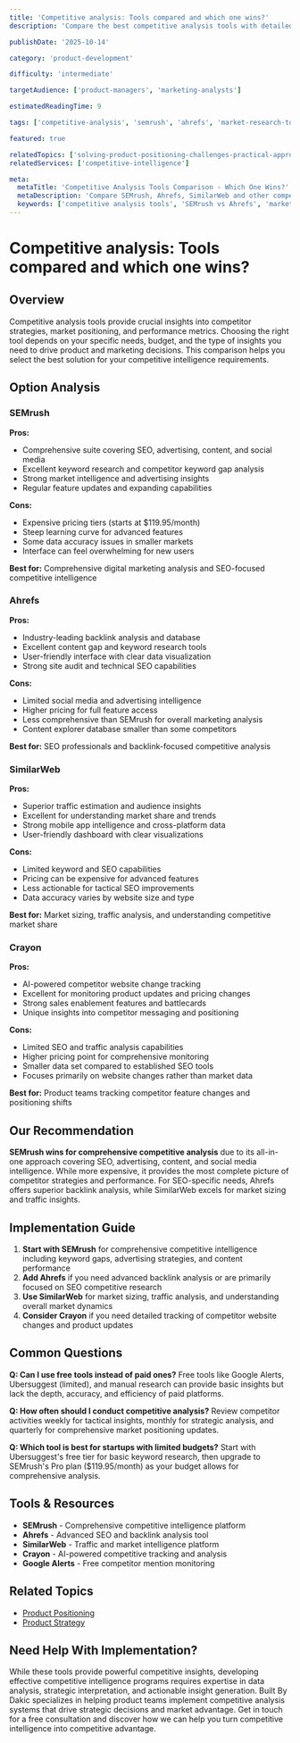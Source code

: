 ```yaml
---
title: 'Competitive analysis: Tools compared and which one wins?'
description: 'Compare the best competitive analysis tools with detailed reviews of SEMrush, Ahrefs, SimilarWeb, and alternatives to find the right solution for your needs.'

publishDate: '2025-10-14'

category: 'product-development'

difficulty: 'intermediate'

targetAudience: ['product-managers', 'marketing-analysts']

estimatedReadingTime: 9

tags: ['competitive-analysis', 'semrush', 'ahrefs', 'market-research-tools']

featured: true

relatedTopics: ['solving-product-positioning-challenges-practical-approach', 'product-strategy-vs-roadmap-complete-comparison', 'how-to-implement-product-market-fit-validation', 'building-product-feedback-loops-from-scratch', 'product-scaling-quick-start-guide']
relatedServices: ['competitive-intelligence']

meta:
  metaTitle: 'Competitive Analysis Tools Comparison - Which One Wins?'
  metaDescription: 'Compare SEMrush, Ahrefs, SimilarWeb and other competitive analysis tools to find the best solution for your business needs and budget.'
  keywords: ['competitive analysis tools', 'SEMrush vs Ahrefs', 'market research tools', 'competitor analysis software']
---
```


# Competitive analysis: Tools compared and which one wins?

## Overview

Competitive analysis tools provide crucial insights into competitor strategies, market positioning, and performance metrics. Choosing the right tool depends on your specific needs, budget, and the type of insights you need to drive product and marketing decisions. This comparison helps you select the best solution for your competitive intelligence requirements.

## Option Analysis

### SEMrush

**Pros:**

- Comprehensive suite covering SEO, advertising, content, and social media
- Excellent keyword research and competitor keyword gap analysis
- Strong market intelligence and advertising insights
- Regular feature updates and expanding capabilities

**Cons:**

- Expensive pricing tiers (starts at $119.95/month)
- Steep learning curve for advanced features
- Some data accuracy issues in smaller markets
- Interface can feel overwhelming for new users

**Best for:** Comprehensive digital marketing analysis and SEO-focused competitive intelligence

### Ahrefs

**Pros:**

- Industry-leading backlink analysis and database
- Excellent content gap and keyword research tools
- User-friendly interface with clear data visualization
- Strong site audit and technical SEO capabilities

**Cons:**

- Limited social media and advertising intelligence
- Higher pricing for full feature access
- Less comprehensive than SEMrush for overall marketing analysis
- Content explorer database smaller than some competitors

**Best for:** SEO professionals and backlink-focused competitive analysis

### SimilarWeb

**Pros:**

- Superior traffic estimation and audience insights
- Excellent for understanding market share and trends
- Strong mobile app intelligence and cross-platform data
- User-friendly dashboard with clear visualizations

**Cons:**

- Limited keyword and SEO capabilities
- Pricing can be expensive for advanced features
- Less actionable for tactical SEO improvements
- Data accuracy varies by website size and type

**Best for:** Market sizing, traffic analysis, and understanding competitive market share

### Crayon

**Pros:**

- AI-powered competitor website change tracking
- Excellent for monitoring product updates and pricing changes
- Strong sales enablement features and battlecards
- Unique insights into competitor messaging and positioning

**Cons:**

- Limited SEO and traffic analysis capabilities
- Higher pricing point for comprehensive monitoring
- Smaller data set compared to established SEO tools
- Focuses primarily on website changes rather than market data

**Best for:** Product teams tracking competitor feature changes and positioning shifts

## Our Recommendation

**SEMrush wins for comprehensive competitive analysis** due to its all-in-one approach covering SEO, advertising, content, and social media intelligence. While more expensive, it provides the most complete picture of competitor strategies and performance. For SEO-specific needs, Ahrefs offers superior backlink analysis, while SimilarWeb excels for market sizing and traffic insights.

## Implementation Guide

1. **Start with SEMrush** for comprehensive competitive intelligence including keyword gaps, advertising strategies, and content performance
2. **Add Ahrefs** if you need advanced backlink analysis or are primarily focused on SEO competitive research
3. **Use SimilarWeb** for market sizing, traffic analysis, and understanding overall market dynamics
4. **Consider Crayon** if you need detailed tracking of competitor website changes and product updates

## Common Questions

**Q: Can I use free tools instead of paid ones?**
Free tools like Google Alerts, Ubersuggest (limited), and manual research can provide basic insights but lack the depth, accuracy, and efficiency of paid platforms.

**Q: How often should I conduct competitive analysis?**
Review competitor activities weekly for tactical insights, monthly for strategic analysis, and quarterly for comprehensive market positioning updates.

**Q: Which tool is best for startups with limited budgets?**
Start with Ubersuggest's free tier for basic keyword research, then upgrade to SEMrush's Pro plan ($119.95/month) as your budget allows for comprehensive analysis.

## Tools & Resources

- **SEMrush** - Comprehensive competitive intelligence platform
- **Ahrefs** - Advanced SEO and backlink analysis tool
- **SimilarWeb** - Traffic and market intelligence platform
- **Crayon** - AI-powered competitive tracking and analysis
- **Google Alerts** - Free competitor mention monitoring

## Related Topics

- [Product Positioning](/topics/product-positioning)
- [Product Strategy](/topics/product-strategy)

## Need Help With Implementation?

While these tools provide powerful competitive insights, developing effective competitive intelligence programs requires expertise in data analysis, strategic interpretation, and actionable insight generation. Built By Dakic specializes in helping product teams implement competitive analysis systems that drive strategic decisions and market advantage. Get in touch for a free consultation and discover how we can help you turn competitive intelligence into competitive advantage.
